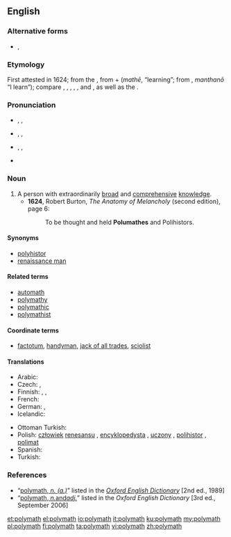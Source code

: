 {{was wotd|2008|March|1}}
==English==
{{wikipedia}}

===Alternative forms===
* {{l|en|polumathe}}, {{l|en|polymathe}} {{defdate|both 17th century}}

===Etymology===
First attested in 1624; from the {{etyl|grc|en}} {{term|sc=polytonic|πολυμαθής||tr=polumathēs|having learnt much|lang=grc}}, from {{term|sc=polytonic|πολύς||tr=polus|much|lang=grc}} + {{term|sc=polytonic|μάθη|lang=grc}} (''mathē'', “learning”; from {{term|sc=polytonic|μανθάνω|lang=grc}}, ''manthanō'' “I learn”); compare {{term|opsimath|lang=en}}, {{term|philomath|lang=en}}, {{term|polyhistor|lang=en}}, {{term|polymathic|lang=en}}, {{term|polymathist|lang=en}}, and {{term|polymathy|lang=en}}, as well as the {{etyl|fr|-}} {{term|polymathe|lang=fr}}.

===Pronunciation===
* {{a|RP}} {{enPR|pŏʹlĭmăth}}, {{IPA|/ˈpɒlɪmæθ/}}, {{X-SAMPA|/"pQlIm{T/}}
* {{a|UK}} {{enPR|pŏʹlĭmăth}}, {{IPA|/ˈpɒlɪmaθ/}}, {{X-SAMPA|/"pQlImaT/}}
* {{a|US}} {{enPR|pŏʹlimăth'}}, {{IPA|/ˈpɑliˌmæθ/}}, {{X-SAMPA|/"pAli%m{T/}}
* {{audio|en-us-polymath.ogg|Audio (US)}}

===Noun===
{{en-noun}}

# A person with extraordinarily [[broad]] and [[comprehensive]] [[knowledge]].
#* '''1624''', Robert Burton, ''The Anatomy of Melancholy'' (second edition), page 6:
#*: To be thought and held '''Polumathes''' and Polihistors.

====Synonyms====
* [[polyhistor]]
* [[renaissance man]]

====Related terms====
* [[automath]]
* [[polymathy]]
* [[polymathic]]
* [[polymathist]]

====Coordinate terms====
* [[factotum]], [[handyman]], [[jack of all trades]], [[sciolist]]

====Translations====
{{trans-top|Person with extraordinarily broad and comprehensive knowledge}}
* Arabic: {{t+|ar|علامة|tr=ʿallāma}}
* Czech: {{t+|cs|renesanční člověk|m}}, {{t+|cs|polyhistor|m}}
* Finnish: {{t-|fi|monitietäjä}}, {{t-|fi|polyhistori}}, {{t+|fi|yleisnero}}
* French: {{t+|fr|polymathe|m|f}}
* German: {{t+|de|Polyhistor|m}}, {{t+|de|Universalgelehrter|m}}
* Icelandic: {{t-|is|fjölfræðingur}}
{{trans-mid}}
* Ottoman Turkish: {{tø|ota|علامه|tr=allame}}
* Polish: [[człowiek]] [[renesansu]] {{m}},  [[encyklopedysta]] {{m}}, [[uczony]] {{m}}, [[polihistor]] {{m}}, [[polimat]] {{m}}
* Spanish: {{t+|es|polímata|m|f}}
* Turkish: {{t+|tr|allame}}
{{trans-bottom}}

===References===
* “<span class="plainlinks">[http://www.oed.com/oed2/00183307 polymath, ''n. (a.)'']</span>” listed in the ''[[w:Oxford English Dictionary|Oxford English Dictionary]]'' [2nd ed., 1989]
* “<span class="plainlinks">[http://www.oed.com/view/Entry/147212 polymath, ''n. ''and'' adj.'']</span>” listed in the ''Oxford English Dictionary'' [3rd ed., September 2006]

[[et:polymath]]
[[el:polymath]]
[[io:polymath]]
[[it:polymath]]
[[ku:polymath]]
[[my:polymath]]
[[pl:polymath]]
[[fi:polymath]]
[[ta:polymath]]
[[vi:polymath]]
[[zh:polymath]]